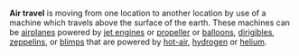 '''Air travel''' is moving from one location to another location by use of a machine which travels above the surface of the earth. These machines can be [[airplanes]] powered by [[jet engines]] or [[propeller]] or [[balloons]], [[dirigibles]], [[zeppelins]], or [[blimps]] that are  powered by [[hot-air]], [[hydrogen]] or [[helium]].